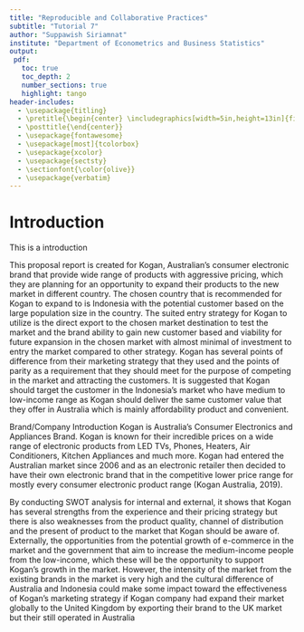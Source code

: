 ```yaml
---
title: "Reproducible and Collaborative Practices"
subtitle: "Tutorial 7"
author: "Suppawish Siriamnat"
institute: "Department of Econometrics and Business Statistics"
output: 
 pdf:
   toc: true
   toc_depth: 2
   number_sections: true
   highlight: tango
header-includes: 
  - \usepackage{titling}
  - \pretitle{\begin{center} \includegraphics[width=5in,height=13in]{figs/front.jpg}\LARGE\\}
  - \posttitle{\end{center}}
  - \usepackage{fontawesome}
  - \usepackage[most]{tcolorbox}
  - \usepackage{xcolor}
  - \usepackage{sectsty}
  - \sectionfont{\color{olive}}
  - \usepackage{verbatim}
---
```



# Introduction
This is a introduction


This proposal report is created for Kogan, Australian’s consumer electronic brand that provide wide range of products with aggressive pricing, which they are planning for an opportunity to expand their products to the new market in different country. The chosen country that is recommended for Kogan to expand to is Indonesia with the potential customer based on the large population size in the country. The suited entry strategy for Kogan to utilize is the direct export to the chosen market destination to test the market and the brand ability to gain new customer based and viability for future expansion in the chosen market with almost minimal of investment to entry the market compared to other strategy. Kogan has several points of difference from their marketing strategy that they used and the points of parity as a requirement that they should meet for the purpose of competing in the market and attracting the customers. It is suggested that Kogan should target the customer in the Indonesia’s market who have medium to low-income range as Kogan should deliver the same customer value that they offer in Australia which is mainly affordability product and convenient. 

Brand/Company Introduction
Kogan is Australia's Consumer Electronics and Appliances Brand. Kogan is known for their incredible prices on a wide range of electronic products from LED TVs, Phones, Heaters, Air Conditioners, Kitchen Appliances and much more. Kogan had entered the Australian market since 2006 and as an electronic retailer then decided to have their own electronic brand that in the competitive lower price range for mostly every consumer electronic product range (Kogan Australia, 2019).

By conducting SWOT analysis for internal and external, it shows that Kogan has several strengths from the experience and their pricing strategy but there is also weaknesses from the product quality, channel of distribution and the present of product to the market that Kogan should be aware of. Externally, the opportunities from the potential growth of e-commerce in the market and the government that aim to increase the medium-income people from the low-income, which these will be the opportunity to support Kogan’s growth in the market. However, the intensity of the market from the existing brands in the market is very high and the cultural difference of Australia and Indonesia could make some impact toward the effectiveness of Kogan’s marketing strategy if Kogan company had expand their market globally to the United Kingdom by exporting their brand to the UK market but their still operated in Australia

